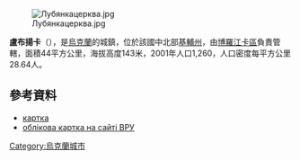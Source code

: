 [[Image:Лубянкацерква.jpg|right]]

'''盧布揚卡'''（{{lang-uk|Луб'янка}}），是[[烏克蘭|烏克蘭]]的城鎮，位於該國中北部[[基輔州|基輔州]]，由[[博羅江卡區|博羅江卡區]]負責管轄，面積44平方公里，海拔高度143米，2001年人口1,260，人口密度每平方公里28.64人。

{{coord|50|39|14|N|30|10|15|E|scale:30000|display=title}}

==參考資料==
*[http://gska2.rada.gov.ua/pls/z7502/A005?rdat1=11.04.2015&rf7571=15289 картка]{{dead link|date=2018年4月 |bot=InternetArchiveBot |fix-attempted=yes }}
* [http://gska2.rada.gov.ua/pls/z7502/A005?rdat1=11.04.2015&rf7571=15289 облікова картка на сайті ВРУ]{{dead link|date=2018年4月 |bot=InternetArchiveBot |fix-attempted=yes }}

{{Ukraine-geo-stub}}
[[Category:烏克蘭城市|Category:烏克蘭城市]]